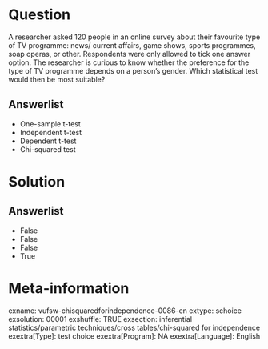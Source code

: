 Question
========
A researcher asked 120 people in an online survey about their favourite
type of TV programme: news/ current affairs, game shows, sports
programmes, soap operas, or other. Respondents were only allowed to tick
one answer option. The researcher is curious to know whether the
preference for the type of TV programme depends on a person's gender.
Which statistical test would then be most suitable?


Answerlist
----------
* One-sample t-test
* Independent t-test
* Dependent t-test
* Chi-squared test


Solution
========



Answerlist
----------
* False
* False
* False
* True


Meta-information
================
exname: vufsw-chisquaredforindependence-0086-en
extype: schoice
exsolution: 00001
exshuffle: TRUE
exsection: inferential statistics/parametric techniques/cross tables/chi-squared for independence
exextra[Type]: test choice
exextra[Program]: NA
exextra[Language]: English
